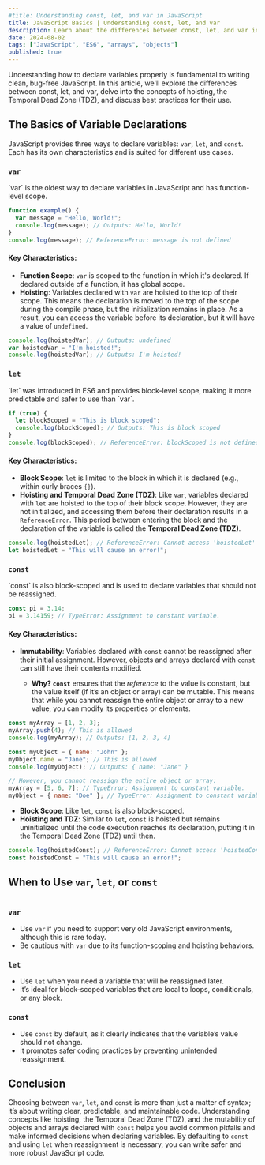 ```yaml
---
#title: Understanding const, let, and var in JavaScript
title: JavaScript Basics | Understanding const, let, and var
description: Learn about the differences between const, let, and var in JavaScript, including the concept of hoisting, the Temporal Dead Zone (TDZ), and the mutability of objects and arrays declared with const.
date: 2024-08-02
tags: ["JavaScript", "ES6", "arrays", "objects"]
published: true
---
```


Understanding how to declare variables properly is fundamental to writing clean, bug-free JavaScript. In this article, we'll explore the differences between const, let, and var, delve into the concepts of hoisting, the Temporal Dead Zone (TDZ), and discuss best practices for their use.

## The Basics of Variable Declarations

JavaScript provides three ways to declare variables: `var`, `let`, and `const`. Each has its own characteristics and is suited for different use cases.

### `var`

<span className="mix-blend-plus-lighter text-blue-700/80">
  `var` is the oldest way to declare variables in JavaScript and has
  function-level scope.
</span>

```js showLineNumbers
function example() {
  var message = "Hello, World!";
  console.log(message); // Outputs: Hello, World!
}
console.log(message); // ReferenceError: message is not defined
```

#### Key Characteristics:

- **Function Scope**: `var` is scoped to the function in which it's declared. If declared outside of a function, it has global scope.
- **Hoisting**: Variables declared with `var` are hoisted to the top of their scope. This means the declaration is moved to the top of the scope during the compile phase, but the initialization remains in place. As a result, you can access the variable before its declaration, but it will have a value of `undefined`.

```js showLineNumbers
console.log(hoistedVar); // Outputs: undefined
var hoistedVar = "I'm hoisted!";
console.log(hoistedVar); // Outputs: I'm hoisted!
```

### `let`

<span className="mix-blend-plus-lighter text-blue-700/80">
  `let` was introduced in ES6 and provides block-level scope, making it more
  predictable and safer to use than `var`.
</span>

```js showLineNumbers
if (true) {
  let blockScoped = "This is block scoped";
  console.log(blockScoped); // Outputs: This is block scoped
}
console.log(blockScoped); // ReferenceError: blockScoped is not defined
```

#### Key Characteristics:

- **Block Scope**: `let` is limited to the block in which it is declared (e.g., within curly braces `{}`).
- **Hoisting and Temporal Dead Zone (TDZ)**: Like `var`, variables declared with `let` are hoisted to the top of their block scope. However, they are not initialized, and accessing them before their declaration results in a `ReferenceError`. This period between entering the block and the declaration of the variable is called the **Temporal Dead Zone (TDZ)**.

```js showLineNumbers
console.log(hoistedLet); // ReferenceError: Cannot access 'hoistedLet' before initialization
let hoistedLet = "This will cause an error!";
```

### `const`

<span className="mix-blend-plus-lighter text-blue-700/80">
  `const` is also block-scoped and is used to declare variables that should not
  be reassigned.
</span>

```js showLineNumbers
const pi = 3.14;
pi = 3.14159; // TypeError: Assignment to constant variable.
```

#### Key Characteristics:

- **Immutability**: Variables declared with `const` cannot be reassigned after their initial assignment. However, objects and arrays declared with `const` can still have their contents modified.

  - **Why? `const`** ensures that the _reference_ to the value is constant, but the value itself (if it’s an object or array) can be mutable. This means that while you cannot reassign the entire object or array to a new value, you can modify its properties or elements.

```js showLineNumbers
const myArray = [1, 2, 3];
myArray.push(4); // This is allowed
console.log(myArray); // Outputs: [1, 2, 3, 4]

const myObject = { name: "John" };
myObject.name = "Jane"; // This is allowed
console.log(myObject); // Outputs: { name: "Jane" }

// However, you cannot reassign the entire object or array:
myArray = [5, 6, 7]; // TypeError: Assignment to constant variable.
myObject = { name: "Doe" }; // TypeError: Assignment to constant variable.
```

- **Block Scope**: Like `let`, `const` is also block-scoped.
- **Hoisting and TDZ**: Similar to `let`, `const` is hoisted but remains uninitialized until the code execution reaches its declaration, putting it in the Temporal Dead Zone (TDZ) until then.

```js showLineNumbers
console.log(hoistedConst); // ReferenceError: Cannot access 'hoistedConst' before initialization
const hoistedConst = "This will cause an error!";
```

## When to Use `var`, `let`, or `const`

<Image
  className="mx-auto"
  src="/variables-js.png"
  width={500}
  height={500}
  alt=""
/>

### `var`

- Use `var` if you need to support very old JavaScript environments, although this is rare today.
- Be cautious with `var` due to its function-scoping and hoisting behaviors.

### `let`

- Use `let` when you need a variable that will be reassigned later.
- It’s ideal for block-scoped variables that are local to loops, conditionals, or any block.

### `const`

- Use `const` by default, as it clearly indicates that the variable’s value should not change.
- It promotes safer coding practices by preventing unintended reassignment.

## Conclusion

Choosing between `var`, `let`, and `const` is more than just a matter of syntax; it’s about writing clear, predictable, and maintainable code. Understanding concepts like hoisting, the Temporal Dead Zone (TDZ), and the mutability of objects and arrays declared with `const` helps you avoid common pitfalls and make informed decisions when declaring variables. By defaulting to `const` and using `let` when reassignment is necessary, you can write safer and more robust JavaScript code.

